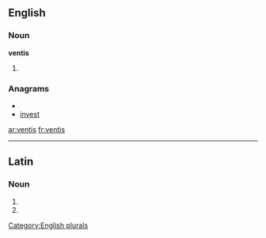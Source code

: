
==English==

===Noun===
'''ventis'''

# {{plural of|[[venti]]}}

===Anagrams===
* {{alphagram|einstv}}
* [[invest#English|invest]]

[[Category:English plurals]]

[[ar:ventis]]
[[fr:ventis]]

----
==Latin==

===Noun===
{{la-noun-form|ventīs}}

# {{inflection of|ventus|ventus|dat|p|lang=la}}
# {{inflection of|ventus|ventus|abl|p|lang=la}}
{{count page|[[Wiktionary:Page count]]}}
{{rfc-auto}}